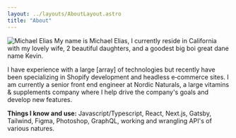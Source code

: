 ```yaml
---
layout: ../layouts/AboutLayout.astro
title: "About"
---
```



<img class="w-[26%] float-right ml-5 mt-1 scale-x-[-1]" src="/public/img/me-avatar-wave.png" alt="Michael Elias" />
My name is Michael Elias, I currently reside in California with my lovely wife, 2 beautiful daughters, and a goodest big boi great dane name Kevin.

I have experience with a large <a data-tooltip-id="techarray" style="text-decoration: none;" data-tooltip-content="['Typescript', 'CSS', 'React', 'MySQL', 'Vue', 'WordPress', 'Next'.js, 'Node'.js, ...]">[array]</a> of technologies but recently have been specializing in Shopify development and headless e&#8209;commerce sites. I am currently a senior front end engineer at Nordic Naturals, a large vitamins & supplements company where I help drive the company's goals and develop new features.

<strong>Things I know and use:</strong> Javascript/Typescript, React, Next.js, Gatsby, Tailwind, Figma, Photoshop, GraphQL, working and wrangling API's of various natures.

<Tooltip id="techarray" client:load />
